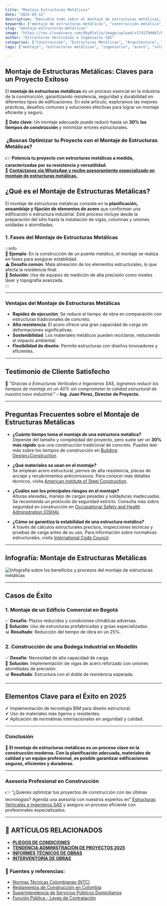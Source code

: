 ```yaml
---
title: "Montaje Estructuras Metálicas"
date: "2025-03-12"
description: "Descubre todo sobre el montaje de estructuras metálicas, desde su planificación hasta casos de éxito y preguntas frecuentes."
keywords: ["montaje de estructuras metálicas", "construcción metálica", "estructuras de acero", "ingeniería estructural", "montaje de estructuras de acero", "fabricación metálica", "soldadura estructural", "diseño de estructuras metálicas", "construcción industrial", "infraestructura metálica"]
slug: "montaje-estructuras-metalicas"
image: "https://res.cloudinary.com/dby8lelja/image/upload/v1741794667/Estructuras%20Verticales%20e%20Ingenieros%20SAS/montaje_estructuras_metalicas_mtb2fk.webp"
author: "Estructuras Verticales e Ingenieros SAS"
categories: ["Construcción", "Estructuras Metálicas", "Arquitectura", "Obras Civiles", "Infraestructura"]
tags: ["montaje", "estructuras metálicas", "ingeniería", "acero", "soldadura", "fabricación", "resistencia", "diseño estructural"]

---
```


## Montaje de Estructuras Metálicas: Claves para un Proyecto Exitoso

El **montaje de estructuras metálicas** es un proceso esencial en la industria de la construcción, garantizando resistencia, seguridad y durabilidad en diferentes tipos de edificaciones. En este artículo, exploramos las mejores prácticas, desafíos comunes y soluciones efectivas para lograr un montaje eficiente y seguro.

📌 **Dato clave**: Un montaje adecuado puede reducir hasta un **30% los tiempos de construcción** y minimizar errores estructurales.

### ️ **¿Buscas Optimizar tu Proyecto con el Montaje de Estructuras Metálicas?**

👉 **Potencia tu proyecto con estructuras metálicas a medida, caracterizadas por su resistencia y versatilidad.**  
📲 [**Contáctanos vía WhatsApp y recibe asesoramiento especializado en montaje de estructuras metálicas.**](https://wa.me/573132581599?text=Hola%2C%20quiero%20una%20asesor%C3%ADa%20sobre%20montaje%20de%20estructuras%20metálicas)


## ¿Qué es el Montaje de Estructuras Metálicas?

El montaje de estructuras metálicas consiste en la **planificación, ensamblaje y fijación de elementos de acero** que conforman una edificación o estructura industrial. Este proceso incluye desde la preparación del sitio hasta la instalación de vigas, columnas y uniones soldadas o atornilladas.

### **1. Fases del Montaje de Estructuras Metálicas**

:::info  
📌 **Ejemplo**: En la construcción de un puente metálico, el montaje se realiza en fases para asegurar estabilidad.  
⚠ **Desafío común**: Mala alineación de los elementos estructurales, lo que afecta la resistencia final.  
🔹 **Solución**: Uso de equipos de medición de alta precisión como niveles láser y topografía avanzada.  
:::

---

### **Ventajas del Montaje de Estructuras Metálicas**

- **Rapidez de ejecución**: Se reduce el tiempo de obra en comparación con estructuras tradicionales de concreto.
- **Alta resistencia**: El acero ofrece una gran capacidad de carga sin deformaciones significativas.
- **Sostenibilidad**: Los materiales metálicos pueden reciclarse, reduciendo el impacto ambiental.
- **Flexibilidad de diseño**: Permite estructuras con diseños innovadores y eficientes.

---

## Testimonio de Cliente Satisfecho

📢 *"Gracias a Estructuras Verticales e Ingenieros SAS, logramos reducir los tiempos de montaje en un 40% sin comprometer la calidad estructural de nuestra nave industrial."* – **Ing. Juan Pérez, Director de Proyecto.**

---

## Preguntas Frecuentes sobre el Montaje de Estructuras Metálicas

- **¿Cuánto tiempo toma el montaje de una estructura metálica?**  
  Depende del tamaño y complejidad del proyecto, pero suele ser un **30% más rápido** que una construcción tradicional de concreto. Puedes leer más sobre los tiempos de construcción en [Building Design+Construction](https://www.bdcnetwork.com/).

- **¿Qué materiales se usan en el montaje?**  
  Se emplean acero estructural, pernos de alta resistencia, placas de anclaje y recubrimientos anticorrosivos. Para conocer más detalles técnicos, visita [American Institute of Steel Construction](https://www.aisc.org/).

- **¿Cuáles son los principales riesgos en el montaje?**  
  Alturas elevadas, manejo de cargas pesadas y soldaduras inadecuadas. Se recomienda un protocolo de seguridad estricto. Consulta más sobre seguridad en construcción en [Occupational Safety and Health Administration (OSHA)](https://www.osha.gov/).

- **¿Cómo se garantiza la estabilidad de una estructura metálica?**  
  A través de cálculos estructurales precisos, inspecciones técnicas y pruebas de carga antes de su uso. Para información sobre normativas estructurales, visita [International Code Council](https://www.iccsafe.org/).


---

## Infografía: Montaje de Estructuras Metálicas  

![Infografía sobre los beneficios y procesos del montaje de estructuras metálicas](https://res.cloudinary.com/dby8lelja/image/upload/v1741795043/Estructuras%20Verticales%20e%20Ingenieros%20SAS/Imagenes%20Blog/montaje_estructuras_metalicas_infografia_cn80ff.webp)

---

## Casos de Éxito

### **1. Montaje de un Edificio Comercial en Bogotá**  
✅ **Desafío**: Plazos reducidos y condiciones climáticas adversas.  
🚀 **Solución**: Uso de estructuras prefabricadas y grúas especializadas.  
📊 **Resultado**: Reducción del tiempo de obra en un 25%.

### **2. Construcción de una Bodega Industrial en Medellín**  
✅ **Desafío**: Necesidad de alta capacidad de carga.  
🚀 **Solución**: Implementación de vigas de acero reforzado con uniones atornilladas de precisión.  
📊 **Resultado**: Estructura con el doble de resistencia esperada.

---

## Elementos Clave para el Éxito en 2025

✔ Implementación de tecnología BIM para diseño estructural.  
✔ Uso de materiales más ligeros y resistentes.  
✔ Aplicación de normativas internacionales en seguridad y calidad.

---

### Conclusión

📢 **El montaje de estructuras metálicas es un proceso clave en la construcción moderna. Con la planificación adecuada, materiales de calidad y un equipo profesional, es posible garantizar edificaciones seguras, eficientes y duraderas.**

---

### Asesoría Profesional en Construcción

👉 “¿Quieres optimizar tus proyectos de construcción con las últimas tecnologías? Agenda una asesoría con nuestros expertos en” [Estructuras Verticales e Ingenieros SAS](https://www.estructurasverticales.com/) y asegura un proceso eficiente con profesionales especializados.

---
## 📌 ARTÍCULOS RELACIONADOS  

- **[PLIEGOS DE CONDICIONES](https://www.estructurasverticales.com/blog/elaboracion-pliegos-condiciones)**  
- **[TENDENCIA ADMINISTRACIÓN DE PROYECTOS 2025](https://www.estructurasverticales.com/blog/administracion-proyectos-construccion)**  
- **[INFORMES TÉCNICOS DE OBRAS](https://www.estructurasverticales.com/blog/informes-tecnicos-obras)**  
- **[INTERVENTORÍA DE OBRAS](https://www.estructurasverticales.com/blog/interventoria-obras-colombia)**  


### 🔗 **Fuentes y referencias:**  

- [Normas Técnicas Colombianas (NTC)](https://www.icontec.org/)  
- [Reglamentos de Construcción en Colombia](https://www.minvivienda.gov.co/)  
- [Superintendencia de Servicios Públicos Domiciliarios](https://www.superservicios.gov.co/)  
- [Función Pública - Leyes de Contratación](https://www.funcionpublica.gov.co/)  


